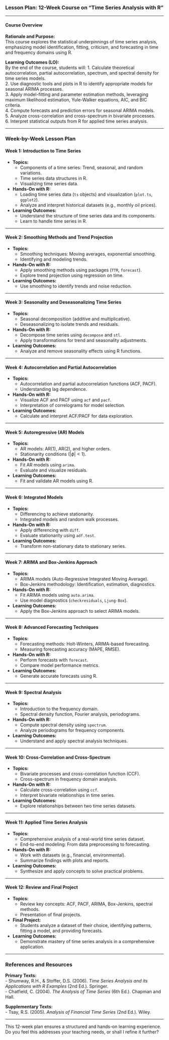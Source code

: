 ### **Lesson Plan: 12-Week Course on "Time Series Analysis with R"**

---

#### **Course Overview**
**Rationale and Purpose:**  
This course explores the statistical underpinnings of time series analysis, emphasizing model identification, fitting, criticism, and forecasting in time and frequency domains using R.  

**Learning Outcomes (LO):**  
By the end of the course, students will:
1. Calculate theoretical autocorrelation, partial autocorrelation, spectrum, and spectral density for time series models.  
2. Use diagnostic tools and plots in R to identify appropriate models for seasonal ARIMA processes.  
3. Apply model-fitting and parameter estimation methods, leveraging maximum likelihood estimation, Yule-Walker equations, AIC, and BIC criteria.  
4. Compute forecasts and prediction errors for seasonal ARIMA models.  
5. Analyze cross-correlation and cross-spectrum in bivariate processes.  
6. Interpret statistical outputs from R for applied time series analysis.

---

### **Week-by-Week Lesson Plan**

#### **Week 1: Introduction to Time Series**
- **Topics:**  
  - Components of a time series: Trend, seasonal, and random variations.  
  - Time series data structures in R.  
  - Visualizing time series data.  
- **Hands-On with R:**  
  - Loading time series data (`ts` objects) and visualization (`plot.ts`, `ggplot2`).  
  - Analyze and interpret historical datasets (e.g., monthly oil prices).  
- **Learning Outcomes:**  
  - Understand the structure of time series data and its components.  
  - Learn to handle time series in R.

---

#### **Week 2: Smoothing Methods and Trend Projection**
- **Topics:**  
  - Smoothing techniques: Moving averages, exponential smoothing.  
  - Identifying and modeling trends.  
- **Hands-On with R:**  
  - Apply smoothing methods using packages (`TTR`, `forecast`).  
  - Explore trend projection using regression on time.  
- **Learning Outcomes:**  
  - Use smoothing to identify trends and noise reduction.

---

#### **Week 3: Seasonality and Deseasonalizing Time Series**
- **Topics:**  
  - Seasonal decomposition (additive and multiplicative).  
  - Deseasonalizing to isolate trends and residuals.  
- **Hands-On with R:**  
  - Decompose time series using `decompose` and `stl`.  
  - Apply transformations for trend and seasonality adjustments.  
- **Learning Outcomes:**  
  - Analyze and remove seasonality effects using R functions.

---

#### **Week 4: Autocorrelation and Partial Autocorrelation**
- **Topics:**  
  - Autocorrelation and partial autocorrelation functions (ACF, PACF).  
  - Understanding lag dependence.  
- **Hands-On with R:**  
  - Visualize ACF and PACF using `acf` and `pacf`.  
  - Interpretation of correlograms for model selection.  
- **Learning Outcomes:**  
  - Calculate and interpret ACF/PACF for data exploration.

---

#### **Week 5: Autoregressive (AR) Models**
- **Topics:**  
  - AR models: AR(1), AR(2), and higher orders.  
  - Stationarity conditions ($|\phi| < 1$).  
- **Hands-On with R:**  
  - Fit AR models using `arima`.  
  - Evaluate and visualize residuals.  
- **Learning Outcomes:**  
  - Fit and validate AR models using R.

---

#### **Week 6: Integrated Models**
- **Topics:**  
  - Differencing to achieve stationarity.  
  - Integrated models and random walk processes.  
- **Hands-On with R:**  
  - Apply differencing with `diff`.  
  - Evaluate stationarity using `adf.test`.  
- **Learning Outcomes:**  
  - Transform non-stationary data to stationary series.

---

#### **Week 7: ARIMA and Box-Jenkins Approach**
- **Topics:**  
  - ARIMA models (Auto-Regressive Integrated Moving Average).  
  - Box-Jenkins methodology: Identification, estimation, diagnostics.  
- **Hands-On with R:**  
  - Fit ARIMA models using `auto.arima`.  
  - Use model diagnostics (`checkresiduals`, `Ljung-Box`).  
- **Learning Outcomes:**  
  - Apply the Box-Jenkins approach to select ARIMA models.

---

#### **Week 8: Advanced Forecasting Techniques**
- **Topics:**  
  - Forecasting methods: Holt-Winters, ARIMA-based forecasting.  
  - Measuring forecasting accuracy (MAPE, RMSE).  
- **Hands-On with R:**  
  - Perform forecasts with `forecast`.  
  - Compare model performance metrics.  
- **Learning Outcomes:**  
  - Generate accurate forecasts using R.

---

#### **Week 9: Spectral Analysis**
- **Topics:**  
  - Introduction to the frequency domain.  
  - Spectral density function, Fourier analysis, periodograms.  
- **Hands-On with R:**  
  - Compute spectral density using `spectrum`.  
  - Analyze periodograms for frequency components.  
- **Learning Outcomes:**  
  - Understand and apply spectral analysis techniques.

---

#### **Week 10: Cross-Correlation and Cross-Spectrum**
- **Topics:**  
  - Bivariate processes and cross-correlation function (CCF).  
  - Cross-spectrum in frequency domain analysis.  
- **Hands-On with R:**  
  - Calculate cross-correlation using `ccf`.  
  - Interpret bivariate relationships in time series.  
- **Learning Outcomes:**  
  - Explore relationships between two time series datasets.

---

#### **Week 11: Applied Time Series Analysis**
- **Topics:**  
  - Comprehensive analysis of a real-world time series dataset.  
  - End-to-end modeling: From data preprocessing to forecasting.  
- **Hands-On with R:**  
  - Work with datasets (e.g., financial, environmental).  
  - Summarize findings with plots and reports.  
- **Learning Outcomes:**  
  - Synthesize and apply concepts to solve practical problems.

---

#### **Week 12: Review and Final Project**
- **Topics:**  
  - Review key concepts: ACF, PACF, ARIMA, Box-Jenkins, spectral methods.  
  - Presentation of final projects.  
- **Final Project:**  
  - Students analyze a dataset of their choice, identifying patterns, fitting a model, and providing forecasts.  
- **Learning Outcomes:**  
  - Demonstrate mastery of time series analysis in a comprehensive application.

---

### **References and Resources**  
**Primary Texts:**  
- Shumway, R.H., & Stoffer, D.S. (2006). *Time Series Analysis and its Applications with R Examples* (2nd Ed.). Springer.  
- Chatfield, C. (2004). *The Analysis of Time Series* (6th Ed.). Chapman and Hall.  

**Supplementary Texts:**  
- Tsay, R.S. (2005). *Analysis of Financial Time Series* (2nd Ed.). Wiley.  

---

This 12-week plan ensures a structured and hands-on learning experience. Do you feel this addresses your teaching needs, or shall I refine it further?
